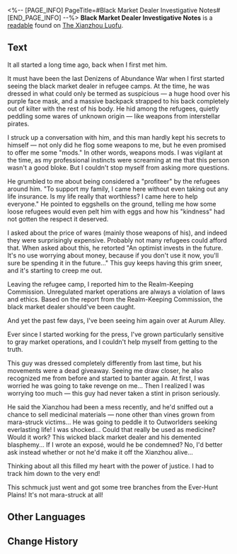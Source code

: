 <%-- [PAGE_INFO]
PageTitle=#Black Market Dealer Investigative Notes#
[END_PAGE_INFO] --%>
{{Readable Infobox
|id           = 241
|partIds      = 190482
|title        = 
|image        = Item Xianzhou Parchment.png
|world        = The Xianzhou Luofu
|parts        = 1
|author       = <!--to be added-->
|description  = The notes of the undercover journalist who investigated the black market dealers in Aurum Alley.
|part1        = Black Market Dealer Investigative Notes
|source1      = {{cx|Source missing}}
|characters   = 
|factions     = 
}}
'''Black Market Dealer Investigative Notes''' is a [[readable]] found on [[The Xianzhou Luofu]].
<!--
==Location==
{{Map Embed|<map name>|<marker id>}}
-->
==Text==
{{Size|32|Black Market Dealer Investigative Notes (I)}}

It all started a long time ago, back when I first met him.

It must have been the last Denizens of Abundance War when I first started seeing the black market dealer in refugee camps. At the time, he was dressed in what could only be termed as suspicious &mdash; a huge hood over his purple face mask, and a massive backpack strapped to his back completely out of kilter with the rest of his body. He hid among the refugees, quietly peddling some wares of unknown origin &mdash; like weapons from interstellar pirates.

I struck up a conversation with him, and this man hardly kept his secrets to himself &mdash; not only did he flog some weapons to me, but he even promised to offer me some "mods." In other words, weapons mods. I was vigilant at the time, as my professional instincts were screaming at me that this person wasn't a good bloke. But I couldn't stop myself from asking more questions.

He grumbled to me about being considered a "profiteer" by the refugees around him. "To support my family, I came here without even taking out any life insurance. Is my life really that worthless? I came here to help everyone." He pointed to eggshells on the ground, telling me how some loose refugees would even pelt him with eggs and how his "kindness" had not gotten the respect it deserved.

I asked about the price of wares (mainly those weapons of his), and indeed they were surprisingly expensive. Probably not many refugees could afford that. When asked about this, he retorted "An optimist invests in the future. It's no use worrying about money, because if you don't use it now, you'll sure be spending it in the future..." This guy keeps having this grim sneer, and it's starting to creep me out.

Leaving the refugee camp, I reported him to the Realm-Keeping Commission. Unregulated market operations are always a violation of laws and ethics. Based on the report from the Realm-Keeping Commission, the black market dealer should've been caught.

And yet the past few days, I've been seeing him again over at Aurum Alley.

{{Size|32|Black Market Dealer Investigative Notes (II)}}

Ever since I started working for the press, I've grown particularly sensitive to gray market operations, and I couldn't help myself from getting to the truth.

This guy was dressed completely differently from last time, but his movements were a dead giveaway. Seeing me draw closer, he also recognized me from before and started to banter again. At first, I was worried he was going to take revenge on me... Then I realized I was worrying too much &mdash; this guy had never taken a stint in prison seriously.

He said the Xianzhou had been a mess recently, and he'd sniffed out a chance to sell medicinal materials &mdash; none other than vines grown from mara-struck victims... He was going to peddle it to Outworlders seeking everlasting life! I was shocked... Could that really be used as medicine? Would it work? This wicked black market dealer and his demented blasphemy... If I wrote an exposé, would he be condemned? No, I'd better ask instead whether or not he'd make it off the Xianzhou alive...

Thinking about all this filled my heart with the power of justice. I had to track him down to the very end!

{{Size|32|Black Market Dealer Investigative Notes (III)}}

This schmuck just went and got some tree branches from the Ever-Hunt Plains! It's not mara-struck at all!

<!--
==Trivia==
* 
-->
==Other Languages==
{{Other Languages
|en   = Black Market Dealer Investigative Notes
|zhs  = 黑市商人调查笔记
|zht  = 黑市商人調查筆記
|ja   = 黒市商人調査筆記
|ko   = 암시장 장사꾼 조사 노트
|es   = Notas de la investigación de comerciantes del mercado negro
|fr   = Notes d'enquête sur le revendeur au marché noir
|ru   = Заметки о торговце с чёрного рынка
|th   = บันทึกการตรวจสอบพ่อค้าตลาดมืด
|vi   = Ghi Chép Điều Tra Thương Nhân Chợ Đen
|de   = Ermittlungsnotizen zum Schwarzmarkthändler
|id   = Catatan Penyelidikan Pedagang Pasar Gelap
|pt   = Notas de Investigação Sobre um Comerciante do Mercado Clandestino
}}

==Change History==
{{Change History|1.3}}